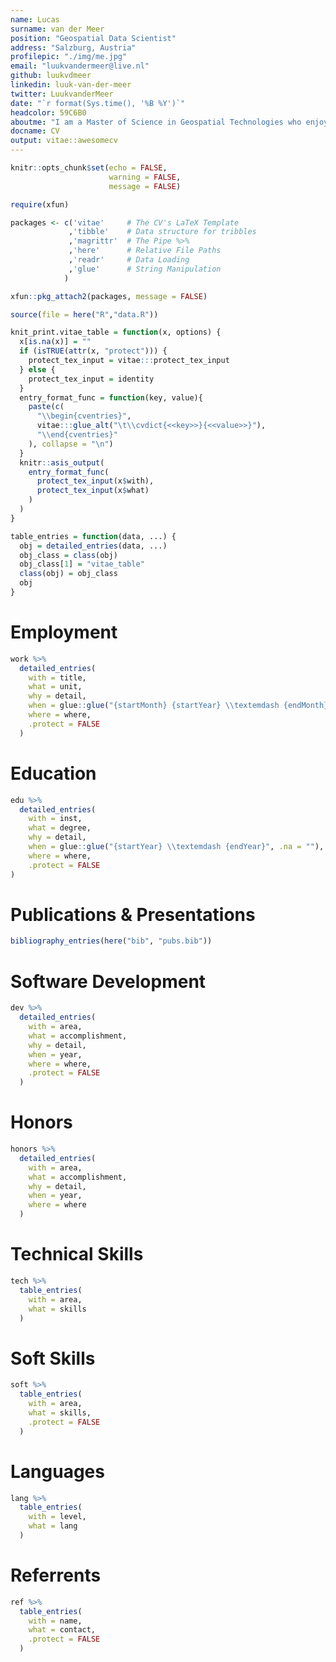 ```yaml
---
name: Lucas
surname: van der Meer
position: "Geospatial Data Scientist"
address: "Salzburg, Austria"
profilepic: "./img/me.jpg"
email: "luukvandermeer@live.nl"
github: luukvdmeer
linkedin: luuk-van-der-meer
twitter: LuukvanderMeer
date: "`r format(Sys.time(), '%B %Y')`"
headcolor: 59C6B0
aboutme: "I am a Master of Science in Geospatial Technologies who enjoys working at the interplay between theory and practice. My passion is to improve the quality of our living environments by supporting design choices with spatio-temporal data science."
docname: CV
output: vitae::awesomecv
---
```


```r
knitr::opts_chunk$set(echo = FALSE,
                      warning = FALSE,
                      message = FALSE)

require(xfun)

packages <- c('vitae'     # The CV's LaTeX Template
             ,'tibble'    # Data structure for tribbles
             ,'magrittr'  # The Pipe %>%
             ,'here'      # Relative File Paths
             ,'readr'     # Data Loading
             ,'glue'      # String Manipulation
            )

xfun::pkg_attach2(packages, message = FALSE)

source(file = here("R","data.R"))

```

```r

knit_print.vitae_table = function(x, options) {
  x[is.na(x)] = ""
  if (isTRUE(attr(x, "protect"))) {
    protect_tex_input = vitae:::protect_tex_input
  } else {
    protect_tex_input = identity
  }
  entry_format_func = function(key, value){
    paste(c(
      "\\begin{cventries}",
      vitae:::glue_alt("\t\\cvdict{<<key>>}{<<value>>}"),
      "\\end{cventries}"
    ), collapse = "\n")
  }
  knitr::asis_output(
    entry_format_func(
      protect_tex_input(x$with),
      protect_tex_input(x$what)
    )
  )
}

table_entries = function(data, ...) {
  obj = detailed_entries(data, ...)
  obj_class = class(obj)
  obj_class[1] = "vitae_table"
  class(obj) = obj_class
  obj
}

```

# Employment

```r

work %>%
  detailed_entries(
    with = title,
    what = unit,
    why = detail,
    when = glue::glue("{startMonth} {startYear} \\textemdash {endMonth} {endYear}",.na = ""),
    where = where,
    .protect = FALSE
  )

```

# Education

```r

edu %>%
  detailed_entries(
    with = inst,
    what = degree,
    why = detail,
    when = glue::glue("{startYear} \\textemdash {endYear}", .na = ""),
    where = where,
    .protect = FALSE
)
```

\newpage

# Publications & Presentations

```r

bibliography_entries(here("bib", "pubs.bib"))

```

# Software Development

```r

dev %>%
  detailed_entries(
    with = area,
    what = accomplishment,
    why = detail,
    when = year,
    where = where,
    .protect = FALSE
  )

```

# Honors

```r

honors %>%
  detailed_entries(
    with = area,
    what = accomplishment,
    why = detail,
    when = year,
    where = where
  )

```

# Technical Skills

```r

tech %>%
  table_entries(
    with = area,
    what = skills
  )

```

# Soft Skills

```r

soft %>%
  table_entries(
    with = area,
    what = skills,
    .protect = FALSE
  )

```

# Languages

```r

lang %>%
  table_entries(
    with = level,
    what = lang
  )

```

# Referrents

```r

ref %>%
  table_entries(
    with = name,
    what = contact,
    .protect = FALSE
  )

```